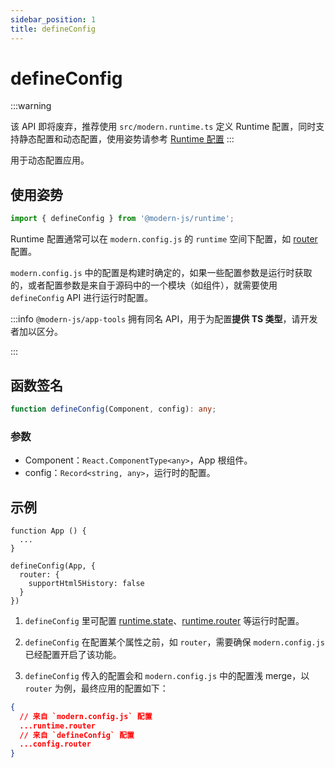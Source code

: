 ```yaml
---
sidebar_position: 1
title: defineConfig
---
```

# defineConfig

:::warning

该 API 即将废弃，推荐使用 `src/modern.runtime.ts` 定义 Runtime 配置，同时支持静态配置和动态配置，使用姿势请参考 [Runtime 配置](/configure/app/runtime/0-intro.html)
:::

用于动态配置应用。

## 使用姿势

```ts
import { defineConfig } from '@modern-js/runtime';
```

Runtime 配置通常可以在 `modern.config.js` 的 `runtime` 空间下配置，如 [router](/configure/app/runtime/router) 配置。

`modern.config.js` 中的配置是构建时确定的，如果一些配置参数是运行时获取的，或者配置参数是来自于源码中的一个模块（如组件），就需要使用 `defineConfig` API 进行运行时配置。

:::info
`@modern-js/app-tools` 拥有同名 API，用于为配置**提供 TS 类型**，请开发者加以区分。

:::

## 函数签名

```ts
function defineConfig(Component, config): any;
```

### 参数

- Component：`React.ComponentType<any>`，App 根组件。
- config：`Record<string, any>`，运行时的配置。

## 示例

```tsx
function App () {
  ...
}

defineConfig(App, {
  router: {
    supportHtml5History: false
  }
})
```

1. `defineConfig` 里可配置 [runtime.state](/configure/app/runtime/state)、[runtime.router](/configure/app/runtime/router) 等运行时配置。

2. `defineConfig` 在配置某个属性之前，如 `router`，需要确保 `modern.config.js` 已经配置开启了该功能。

3. `defineConfig` 传入的配置会和 `modern.config.js` 中的配置浅 merge，以 `router` 为例，最终应用的配置如下：

```json
{
  // 来自 `modern.config.js` 配置
  ...runtime.router
  // 来自 `defineConfig` 配置
  ...config.router
}
```
